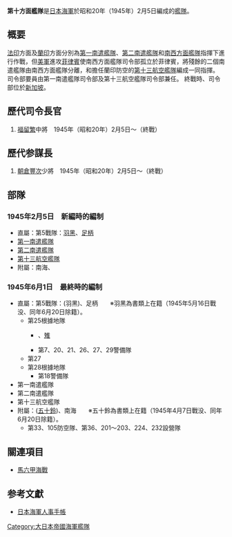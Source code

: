 {{unreferenced|time=2016-03-05T17:20:10+00:00}}
{{日本海軍}}
'''第十方面艦隊'''是[[大日本帝國海軍|日本海軍]]於昭和20年（1945年）2月5日編成的[[艦隊|艦隊]]。

== 概要 ==
[[法屬印度支那|法印]]方面及[[荷屬東印度|蘭印]]方面分別為[[南遣舰队|第一南遣艦隊]]、[[南遣舰队|第二南遣艦隊]]和[[南西方面艦隊|南西方面艦隊]]指揮下進行作戰，但[[美军|美軍]]進攻[[菲律宾|菲律賓]]使南西方面艦隊司令部孤立於菲律賓，將殘餘的二個南遣艦隊由南西方面艦隊分離，和擔任蘭印防空的[[大日本帝国海军航空舰队|第十三航空艦隊]]編成一同指揮。
司令部要員由第一南遣艦隊司令部及第十三航空艦隊司令部兼任。
終戰時、司令部位於[[新加坡|新加坡]]。

== 歷代司令長官 ==
# [[福留繁|福留繁]]中將　1945年（昭和20年）2月5日～（終戰）

== 歷代参謀長 ==
# [[朝倉豐次|朝倉豐次]]少將　1945年（昭和20年）2月5日～（終戰）

== 部隊 ==

=== 1945年2月5日　新編時的編制 ===
* 直屬：第5戰隊：[[羽黑號重巡洋艦|羽黑]]、[[足柄號重巡洋艦|足柄]]
* [[南遣舰队|第一南遣艦隊]]
* [[南遣舰队|第二南遣艦隊]]
* [[大日本帝国海军航空舰队|第十三航空艦隊]]
* 附屬：南海、{{tsl|ja|白沙 (特設測量艦)|白沙 (特設測量艦)|白沙}}

=== 1945年6月1日　最終時的編制 ===
* 直屬：第5戰隊：(羽黑)、足柄　　※羽黑為書類上在籍（1945年5月16日戰没、同年6月20日除籍）。
** 第25根據地隊
*** {{tsl|ja|若鷹 (急設網艦)||若鷹}}、[[鴻級魚雷艦|雉]]
*** 第7、20、21、26、27、29警備隊
** 第27{{tsl|ja|海軍根拠地隊#特別根拠地隊||特別根據地隊}}
** 第28根據地隊
*** 第18警備隊
* 第一南遣艦隊
* 第二南遣艦隊
* 第十三航空艦隊
* 附屬：([[五十鈴號輕巡洋艦|五十鈴]])、南海　　※五十鈴為書類上在籍（1945年4月7日戰没、同年6月20日除籍）。
** 第33、105防空隊、第36、201～203、224、232設營隊

== 關連項目 ==
* [[馬六甲海戰|馬六甲海戰]]

== 参考文獻 ==
{{refbegin}}
* [https://web.archive.org/web/20161018104257/http://www.geocities.jp/boat_sparrowhawk/ 日本海軍人事手帳]
{{refend}}

{{大日本帝國海軍}}

[[Category:大日本帝國海軍艦隊|Category:大日本帝國海軍艦隊]]
